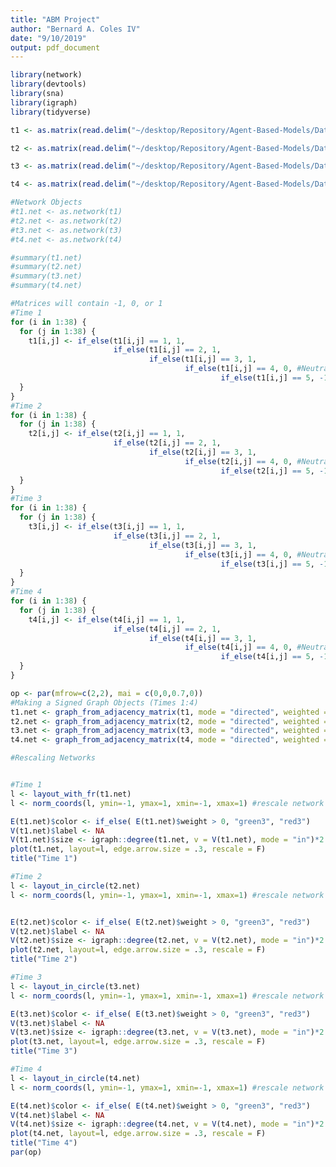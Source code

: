 ```yaml
---
title: "ABM Project"
author: "Bernard A. Coles IV"
date: "9/10/2019"
output: pdf_document
---
```


```r
library(network)
library(devtools)
library(sna)
library(igraph)
library(tidyverse)
```

```r
t1 <- as.matrix(read.delim("~/desktop/Repository/Agent-Based-Models/Data/Marijtje-Signed-Longitudinal/t1.dat", header = F, sep = " "))

t2 <- as.matrix(read.delim("~/desktop/Repository/Agent-Based-Models/Data/Marijtje-Signed-Longitudinal/t2.dat", header = F, sep = " "))

t3 <- as.matrix(read.delim("~/desktop/Repository/Agent-Based-Models/Data/Marijtje-Signed-Longitudinal/t3.dat", header = F, sep = " "))

t4 <- as.matrix(read.delim("~/desktop/Repository/Agent-Based-Models/Data/Marijtje-Signed-Longitudinal/t4.dat", header = F, sep = " "))

#Network Objects
#t1.net <- as.network(t1)
#t2.net <- as.network(t2)
#t3.net <- as.network(t3)
#t4.net <- as.network(t4)

#summary(t1.net)
#summary(t2.net)
#summary(t3.net)
#summary(t4.net)

```

```r
#Matrices will contain -1, 0, or 1
#Time 1
for (i in 1:38) {
  for (j in 1:38) {
    t1[i,j] <- if_else(t1[i,j] == 1, 1,
                       if_else(t1[i,j] == 2, 1,
                               if_else(t1[i,j] == 3, 1,
                                       if_else(t1[i,j] == 4, 0, #Neutral relationships = 0? 
                                               if_else(t1[i,j] == 5, -1, 0)))))
  }
}
#Time 2
for (i in 1:38) {
  for (j in 1:38) {
    t2[i,j] <- if_else(t2[i,j] == 1, 1,
                       if_else(t2[i,j] == 2, 1,
                               if_else(t2[i,j] == 3, 1,
                                       if_else(t2[i,j] == 4, 0, #Neutral relationships = 0? 
                                               if_else(t2[i,j] == 5, -1, 0)))))
  }
}
#Time 3
for (i in 1:38) {
  for (j in 1:38) {
    t3[i,j] <- if_else(t3[i,j] == 1, 1,
                       if_else(t3[i,j] == 2, 1,
                               if_else(t3[i,j] == 3, 1,
                                       if_else(t3[i,j] == 4, 0, #Neutral relationships = 0? 
                                               if_else(t3[i,j] == 5, -1, 0)))))
  }
}
#Time 4
for (i in 1:38) {
  for (j in 1:38) {
    t4[i,j] <- if_else(t4[i,j] == 1, 1,
                       if_else(t4[i,j] == 2, 1,
                               if_else(t4[i,j] == 3, 1,
                                       if_else(t4[i,j] == 4, 0, #Neutral relationships = 0? 
                                               if_else(t4[i,j] == 5, -1, 0)))))
  }
}


```

```r
op <- par(mfrow=c(2,2), mai = c(0,0,0.7,0))
#Making a Signed Graph Objects (Times 1:4)
t1.net <- graph_from_adjacency_matrix(t1, mode = "directed", weighted = T)
t2.net <- graph_from_adjacency_matrix(t2, mode = "directed", weighted = T)
t3.net <- graph_from_adjacency_matrix(t3, mode = "directed", weighted = T)
t4.net <- graph_from_adjacency_matrix(t4, mode = "directed", weighted = T)

#Rescaling Networks 


#Time 1
l <- layout_with_fr(t1.net)
l <- norm_coords(l, ymin=-1, ymax=1, xmin=-1, xmax=1) #rescale network image

E(t1.net)$color <- if_else( E(t1.net)$weight > 0, "green3", "red3")
V(t1.net)$label <- NA
V(t1.net)$size <- igraph::degree(t1.net, v = V(t1.net), mode = "in")*2
plot(t1.net, layout=l, edge.arrow.size = .3, rescale = F)
title("Time 1")

#Time 2
l <- layout_in_circle(t2.net)
l <- norm_coords(l, ymin=-1, ymax=1, xmin=-1, xmax=1) #rescale network image


E(t2.net)$color <- if_else( E(t2.net)$weight > 0, "green3", "red3")
V(t2.net)$label <- NA
V(t2.net)$size <- igraph::degree(t2.net, v = V(t2.net), mode = "in")*2
plot(t2.net, layout=l, edge.arrow.size = .3, rescale = F)
title("Time 2")

#Time 3
l <- layout_in_circle(t3.net)
l <- norm_coords(l, ymin=-1, ymax=1, xmin=-1, xmax=1) #rescale network image

E(t3.net)$color <- if_else( E(t3.net)$weight > 0, "green3", "red3")
V(t3.net)$label <- NA
V(t3.net)$size <- igraph::degree(t3.net, v = V(t3.net), mode = "in")*2
plot(t3.net, layout=l, edge.arrow.size = .3, rescale = F)
title("Time 3")

#Time 4
l <- layout_in_circle(t4.net)
l <- norm_coords(l, ymin=-1, ymax=1, xmin=-1, xmax=1) #rescale network image

E(t4.net)$color <- if_else( E(t4.net)$weight > 0, "green3", "red3")
V(t4.net)$label <- NA
V(t4.net)$size <- igraph::degree(t4.net, v = V(t4.net), mode = "in")*2
plot(t4.net, layout=l, edge.arrow.size = .3, rescale = F)
title("Time 4")
par(op)
```






















